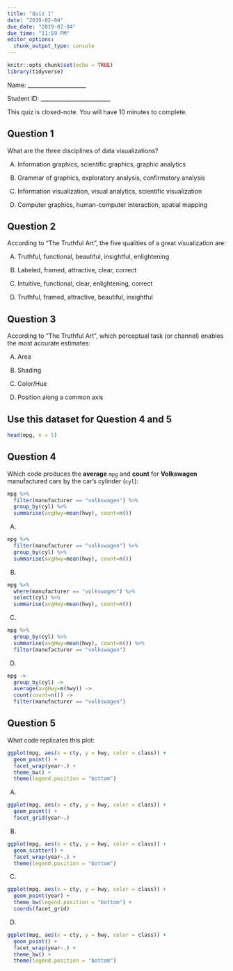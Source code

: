 ```yaml
---
title: "Quiz 1"
date: "2019-02-04"
due_date: "2019-02-04"
due_time: "11:59 PM"
editor_options: 
  chunk_output_type: console
---
```


```r
knitr::opts_chunk$set(echo = TRUE)
library(tidyverse)
```

Name: _____________________

Student ID: _________________________

This quiz is closed-note. You will have 10 minutes to complete.


## Question 1

What are the three disciplines of data visualizations?

A) Information graphics, scientific graphics, graphic analytics

B) Grammar of graphics, exploratory analysis, confirmatory analysis

C) Information visualization, visual analytics, scientific visualization

D) Computer graphics, human-computer interaction, spatial mapping

## Question 2

According to "The Truthful Art", the five qualities of a great visualization are:

A) Truthful, functional, beautiful, insightful, enlightening

B) Labeled, framed, attractive, clear, correct

C) Intuitive, functional, clear, enlightening, correct

D) Truthful, framed, attractive, beautiful, insightful

## Question 3

According to "The Truthful Art", which perceptual task (or channel) enables the most accurate estimates:

A) Area

B) Shading

C) Color/Hue

D) Position along a common axis

##  Use this dataset for Question 4 and 5

```r
head(mpg, n = 5)
```

## Question 4

Which code produces the **average** `mpg` and **count** for **Volkswagen** manufactured cars by the car's cylinder (`cyl`):

```r
mpg %>%
  filter(manufacturer == "volkswagen") %>%
  group_by(cyl) %>%
  summarise(avgHwy=mean(hwy), count=n())
```

A)

```r
mpg %>%
  filter(manufacturer == "volkswagen") %>%
  group_by(cyl) %>%
  summarise(avgHwy=mean(hwy), count=n())
```

B)

```r
mpg %>%
  where(manufacturer == "volkswagen") %>%
  select(cyl) %>%
  summarise(avgHwy=mean(hwy), count=n())
```

C)

```r
mpg %>%
  group_by(cyl) %>%
  summarise(avgHwy=mean(hwy), count=n()) %>%
  filter(manufacturer == "volkswagen")
```

D)

```r
mpg ->
  group_by(cyl) ->
  average(avgHwy=m(hwy)) ->
  count(count=n()) ->
  filter(manufacturer == "volkswagen")  
```

## Question 5

What code replicates this plot:

```r
ggplot(mpg, aes(x = cty, y = hwy, color = class)) +
  geom_point() +
  facet_wrap(year~.) +
  theme_bw() +
  theme(legend.position = "bottom")
```


A)

```r
ggplot(mpg, aes(x = cty, y = hwy, color = class)) +
  geom_point() +
  facet_grid(year~.)
```

B)

```r
ggplot(mpg, aes(x = cty, y = hwy, color = class)) +
  geom_scatter() +
  facet_wrap(year~.) +
  theme(legend.position = "bottom")
```

C)

```r
ggplot(mpg, aes(x = cty, y = hwy, color = class)) +
  geom_point(year) +
  theme_bw(legend.position = "bottom") +
  coords(facet_grid)
```

D)

```r
ggplot(mpg, aes(x = cty, y = hwy, color = class)) +
  geom_point() +
  facet_wrap(year~.) +
  theme_bw() +
  theme(legend.position = "bottom")
```

